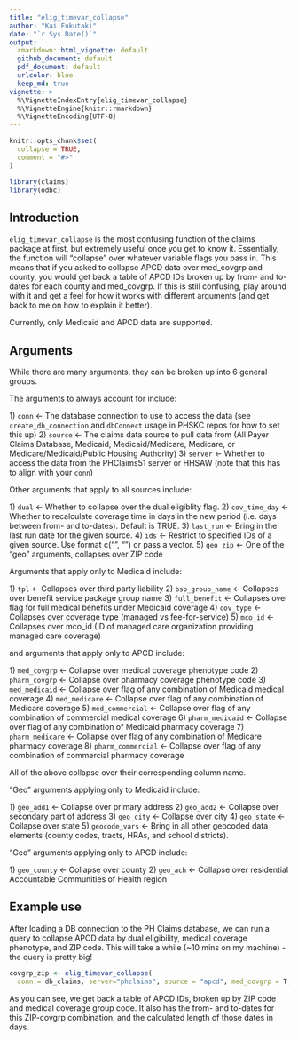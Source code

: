 ```yaml
---
title: "elig_timevar_collapse"
author: "Kai Fukutaki"
date: "`r Sys.Date()`"
output:
  rmarkdown::html_vignette: default
  github_document: default
  pdf_document: default
  urlcolor: blue
  keep_md: true
vignette: >
  %\VignetteIndexEntry{elig_timevar_collapse}
  %\VignetteEngine{knitr::rmarkdown}
  %\VignetteEncoding{UTF-8}
---
```


```r
knitr::opts_chunk$set(
  collapse = TRUE,
  comment = "#>"
)
```

```r
library(claims)
library(odbc)
```

## Introduction

`elig_timevar_collapse` is the most confusing function of the claims package at first, but extremely useful once you get to know it. Essentially, the function will "collapse" over whatever variable flags you pass in. This means that if you asked to collapse APCD data over med_covgrp and county, you would get back a table of APCD IDs broken up by from- and to-dates for each county and med_covgrp. If this is still confusing, play around with it and get a feel for how it works with different arguments (and get back to me on how to explain it better).

Currently, only Medicaid and APCD data are supported.

## Arguments

While there are many arguments, they can be broken up into 6 general groups.

The arguments to always account for include:

1\) `conn` \<- The database connection to use to access the data (see `create_db_connection` and `dbConnect` usage in PHSKC repos for how to set this up)
2\) `source` \<- The claims data source to pull data from (All Payer Claims Database, Medicaid, Medicaid/Medicare, Medicare, or Medicare/Medicaid/Public Housing Authority)
3\) `server` \<- Whether to access the data from the PHClaims51 server or HHSAW (note that this has to align with your `conn`)

Other arguments that apply to all sources include:

1\) `dual` \<- Whether to collapse over the dual eligiblity flag.
2\) `cov_time_day` \<- Whether to recalculate coverage time in days in the new period (i.e. days between from- and to-dates). Default is TRUE.
3\) `last_run` \<- Bring in the last run date for the given source.
4\) `ids` \<- Restrict to specified IDs of a given source. Use format c("<id1>", "<id2>") or pass a vector.
5\) `geo_zip` \<- One of the "geo" arguments, collapses over ZIP code

Arguments that apply only to Medicaid include:

1\) `tpl` \<- Collapses over third party liability
2\) `bsp_group_name` \<- Collapses over benefit service package group name
3\) `full_benefit` \<- Collapses over flag for full medical benefits under Medicaid coverage
4\) `cov_type` \<- Collapses over coverage type (managed vs fee-for-service)
5\) `mco_id` \<- Collapses over mco_id (ID of managed care organization providing managed care coverage)

and arguments that apply only to APCD include:

1\) `med_covgrp` \<- Collapse over medical coverage phenotype code
2\) `pharm_covgrp` \<- Collapse over pharmacy coverage phenotype code
3\) `med_medicaid` \<- Collapse over flag of any combination of Medicaid medical coverage
4\) `med_medicare` \<- Collapse over flag of any combination of Medicare coverage
5\) `med_commercial` \<- Collapse over flag of any combination of commercial medical coverage
6\) `pharm_medicaid` \<- Collapse over flag of any combination of Medicaid pharmacy coverage
7\) `pharm_medicare` \<- Collapse over flag of any combination of Medicare pharmacy coverage
8\) `pharm_commercial` \<- Collapse over flag of any combination of commercial pharmacy coverage

All of the above collapse over their corresponding column name.

"Geo" arguments applying only to Medicaid include:

1\) `geo_add1` \<- Collapse over primary address
2\) `geo_add2` \<- Collapse over secondary part of address
3\) `geo_city` \<- Collapse over city
4\) `geo_state` \<- Collapse over state
5\) `geocode_vars` \<- Bring in all other geocoded data elements (county codes, tracts, HRAs, and school districts).

"Geo" arguments applying only to APCD include:

1\) `geo_county` \<- Collapse over county
2\) `geo_ach` \<- Collapse over residential Accountable Communities of Health region

## Example use

After loading a DB connection to the PH Claims database, we can run a query to collapse APCD data by dual eligibility, medical coverage phenotype, and ZIP code. This will take a while (~10 mins on my machine) - the query is pretty big!

```r
covgrp_zip <- elig_timevar_collapse(
  conn = db_claims, server="phclaims", source = "apcd", med_covgrp = T, geo_zip = T)
```

As you can see, we get back a table of APCD IDs, broken up by ZIP code and medical coverage group code. It also has the from- and to-dates for this ZIP-covgrp combination, and the calculated length of those dates in days.

